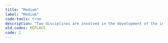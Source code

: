 ```yaml
---
title: "Medium"
label: "Medium"
code-tools: true
description: "Two disciplines are involved in the development of the innovation."
old_codes: REPLACE
code: 2
---
```

